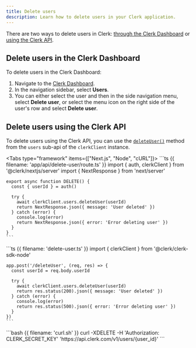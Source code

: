 ```yaml
---
title: Delete users
description: Learn how to delete users in your Clerk application.
---
```


There are two ways to delete users in Clerk: [through the Clerk Dashboard](#delete-users-in-the-clerk-dashboard) or [using the Clerk API](#delete-users-using-the-clerk-api).

## Delete users in the Clerk Dashboard

To delete users in the Clerk Dashboard:

1. Navigate to the [Clerk Dashboard](https://dashboard.clerk.com/last-active?path=users).
1. In the navigation sidebar, select **Users**.
1. You can either select the user and then in the side navigation menu, select **Delete user**, or select the menu icon on the right side of the user's row and select **Delete user**.

## Delete users using the Clerk API

To delete users using the Clerk API, you can use the [`deleteUser()`](/docs/references/backend/user/delete-user) method from the `users` sub-api of the `clerkClient` instance.

<Tabs type="framework" items={["Next.js", "Node", "cURL"]}>
  <Tab>
    ```ts {{ filename: 'app/api/delete-user/route.ts' }}
    import { auth, clerkClient } from '@clerk/nextjs/server'
    import { NextResponse } from 'next/server'

    export async function DELETE() {
      const { userId } = auth()

      try {
        await clerkClient.users.deleteUser(userId)
        return NextResponse.json({ message: 'User deleted' })
      } catch (error) {
        console.log(error)
        return NextResponse.json({ error: 'Error deleting user' })
      }
    }
    ```
  </Tab>

  <Tab>
    ```ts {{ filename: 'delete-user.ts' }}
    import { clerkClient } from '@clerk/clerk-sdk-node'

    app.post('/deleteUser', (req, res) => {
      const userId = req.body.userId

      try {
        await clerkClient.users.deleteUser(userId)
        return res.status(200).json({ message: 'User deleted' })
      } catch (error) {
        console.log(error)
        return res.status(500).json({ error: 'Error deleting user' })
      }
    })
    ```
  </Tab>

  <Tab>
    ```bash {{ filename: 'curl.sh' }}
    curl -XDELETE -H 'Authorization: CLERK_SECRET_KEY' 'https://api.clerk.com/v1/users/{user_id}'
    ```
  </Tab>
</Tabs>
